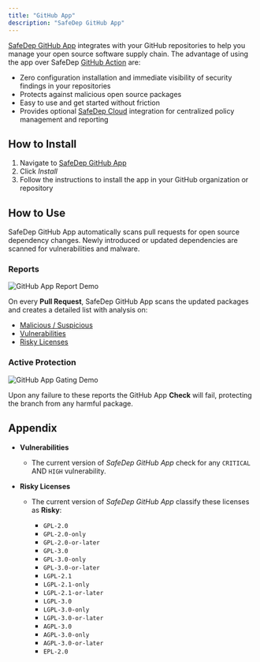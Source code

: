 ```yaml
---
title: "GitHub App"
description: "SafeDep GitHub App"
---
```


[SafeDep GitHub App](https://github.com/apps/safedep) integrates with your GitHub repositories to help you
manage your open source software supply chain. The advantage of using the app over SafeDep
[GitHub Action](https://github.com/safedep/vet-action) are:

- Zero configuration installation and immediate visibility of security findings in your repositories
- Protects against malicious open source packages
- Easy to use and get started without friction
- Provides optional [SafeDep Cloud](/cloud/) integration for centralized policy management and reporting

## How to Install

1. Navigate to [SafeDep GitHub App](https://github.com/apps/safedep)
2. Click _Install_
3. Follow the instructions to install the app in your GitHub organization or repository

## How to Use

SafeDep GitHub App automatically scans pull requests for open source dependency changes. Newly introduced
or updated dependencies are scanned for vulnerabilities and malware.

### Reports

![GitHub App Report Demo](../../images/github-app-report-demo.png)

On every **Pull Request**, SafeDep GitHub App scans the updated packages and creates a detailed list with analysis on:

- [Malicious / Suspicious](/cloud/malware-analysis)
- [Vulnerabilities](#appendix)
- [Risky Licenses](#appendix)

### Active Protection

![GitHub App Gating Demo](../../images/github-app-gating-demo.png)

Upon any failure to these reports the GitHub App **Check** will fail, protecting the branch from any harmful package.

## Appendix

- **Vulnerabilities**

  - The current version of _SafeDep GitHub App_ check for any `CRITICAL` AND `HIGH` vulnerability.

- **Risky Licenses**

  - The current version of _SafeDep GitHub App_ classify these licenses as **Risky**:

    - `GPL-2.0`
    - `GPL-2.0-only`
    - `GPL-2.0-or-later`
    - `GPL-3.0`
    - `GPL-3.0-only`
    - `GPL-3.0-or-later`
    - `LGPL-2.1`
    - `LGPL-2.1-only`
    - `LGPL-2.1-or-later`
    - `LGPL-3.0`
    - `LGPL-3.0-only`
    - `LGPL-3.0-or-later`
    - `AGPL-3.0`
    - `AGPL-3.0-only`
    - `AGPL-3.0-or-later`
    - `EPL-2.0`
